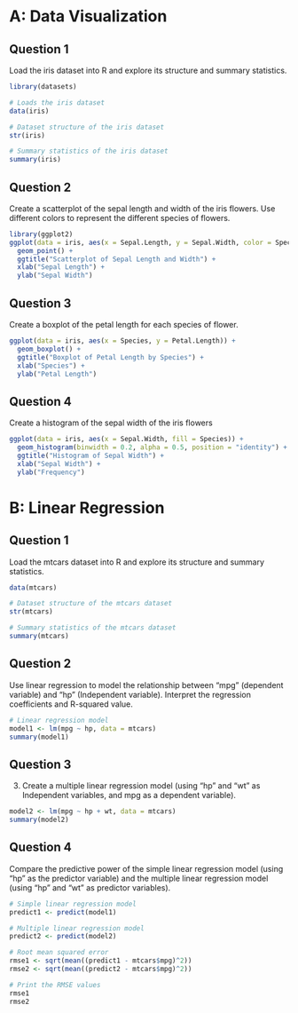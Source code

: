 # A: Data Visualization
## Question 1
Load the iris dataset into R and explore its structure and summary statistics.
```{r}
library(datasets)

# Loads the iris dataset
data(iris)

# Dataset structure of the iris dataset
str(iris)

# Summary statistics of the iris dataset
summary(iris)
```

## Question 2
Create a scatterplot of the sepal length and width of the iris flowers. Use different colors to represent the different species of flowers.

```{r}
library(ggplot2)
ggplot(data = iris, aes(x = Sepal.Length, y = Sepal.Width, color = Species)) +
  geom_point() +
  ggtitle("Scatterplot of Sepal Length and Width") +
  xlab("Sepal Length") +
  ylab("Sepal Width")
```

## Question 3
Create a boxplot of the petal length for each species of flower.
    
```{r}
ggplot(data = iris, aes(x = Species, y = Petal.Length)) +
  geom_boxplot() +
  ggtitle("Boxplot of Petal Length by Species") +
  xlab("Species") +
  ylab("Petal Length")
```

## Question 4
Create a histogram of the sepal width of the iris flowers

```{r}
ggplot(data = iris, aes(x = Sepal.Width, fill = Species)) +
  geom_histogram(binwidth = 0.2, alpha = 0.5, position = "identity") +
  ggtitle("Histogram of Sepal Width") +
  xlab("Sepal Width") +
  ylab("Frequency")
```

# B: Linear Regression
## Question 1
Load the mtcars dataset into R and explore its structure and summary statistics.

```{r}
data(mtcars)

# Dataset structure of the mtcars dataset
str(mtcars)

# Summary statistics of the mtcars dataset
summary(mtcars)
```

## Question 2
Use linear regression to model the relationship between "mpg" (dependent variable) and "hp" (Independent variable). Interpret the regression coefficients and R-squared value.

```{r}
# Linear regression model
model1 <- lm(mpg ~ hp, data = mtcars)
summary(model1)
```

## Question 3
3. Create a multiple linear regression model (using "hp" and "wt" as Independent variables, and mpg as a dependent variable).
    
```{r}
model2 <- lm(mpg ~ hp + wt, data = mtcars)
summary(model2)
```

## Question 4
Compare the predictive power of the simple linear regression model (using "hp" as the predictor variable) and the multiple linear regression model (using "hp" and "wt" as predictor variables).
    
```{r}
# Simple linear regression model
predict1 <- predict(model1)

# Multiple linear regression model
predict2 <- predict(model2)

# Root mean squared error
rmse1 <- sqrt(mean((predict1 - mtcars$mpg)^2))
rmse2 <- sqrt(mean((predict2 - mtcars$mpg)^2))

# Print the RMSE values
rmse1
rmse2
```